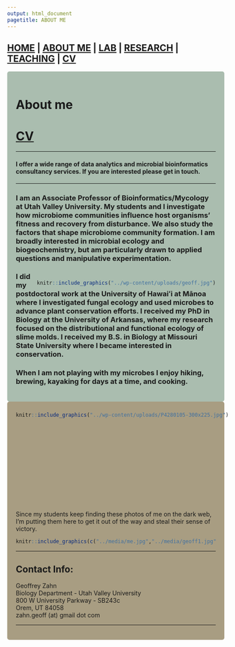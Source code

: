 ```yaml
---
output: html_document
pagetitle: ABOUT ME
---
```

<style type="text/css">
.main-container {
  max-width: 1800px;
  margin-left: auto;
  margin-right: auto;
}
</style>


## [HOME](http://gzahn.github.io/) | [ABOUT ME](http://gzahn.github.io/about-me/) | [LAB](http://gzahn.github.io/lab/) | [RESEARCH](http://gzahn.github.io/pubs-and-pres/) | [TEACHING](http://gzahn.github.io/coursemap/) | [CV](http://gzahn.github.io/about-me/CV_pagedown.pdf)

<style>
div.gray { background-color:#aabdaf; border-radius: 5px; padding: 20px;}
</style>
<div class = "gray">
# **About me**

# **[CV](https://gzahn.github.io/about-me/CV_pagedown.pdf)**

___

#### **I offer a wide range of data analytics and microbial bioinformatics consultancy services. If you are interested please get in touch.**

___

### I am an Associate Professor of Bioinformatics/Mycology at Utah Valley University. My students and I investigate how microbiome communities influence host organisms' fitness and recovery from disturbance. We also study the factors that shape microbiome community formation. I am broadly interested in microbial ecology and biogeochemistry, but am particularly drawn to applied questions and manipulative experimentation.


<div style= "float:right;position: relative;top:10px">
```r
knitr::include_graphics("../wp-content/uploads/geoff.jpg")
```
</div>

### I did my postdoctoral work at the University of Hawaiʻi at Mānoa where I investigated fungal ecology and used microbes to advance plant conservation efforts. I received my PhD in Biology at the University of Arkansas, where my research focused on the distributional and functional ecology of slime molds.  I received my B.S. in Biology at Missouri State University where I became interested in conservation.  

### When I am not playing with my microbes I enjoy hiking, brewing, kayaking for days at  a time, and cooking.

</div>

<div style= "float:left;position: relative;top:10px;left:20px">
```r
knitr::include_graphics("../wp-content/uploads/P4280105-300x225.jpg")
```


</div>



<style>
div.blue { background-color:#a89d82; border-radius: 5px; padding: 20px;}
</style>
<div class = "blue">

<br><br><br><br><br><br><br><br><br>
<br><br><br>

Since my students keep finding these photos of me on the dark web, I'm putting them here to get it out of the way and steal their sense of victory.

```r
knitr::include_graphics(c("../media/me.jpg","../media/geoff1.jpg"))
```


___

## Contact Info:

Geoffrey Zahn<br>
Biology Department - Utah Valley University<br>
800 W University Parkway - SB243c<br>
Orem, UT 84058<br>
zahn.geoff (at) gmail dot com

___





</div>




